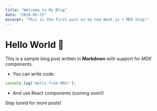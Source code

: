 ```yaml
---
title: "Welcome to My Blog"
date: "2024-05-25"
excerpt: "This is the first post on my new Next.js + MDX blog!"
---
```


# Hello World 👋

This is a sample blog post written in **Markdown** with support for _MDX_ components.

- You can write code:

```js
console.log('Hello from MDX!');
```

- And use React components (coming soon!)

Stay tuned for more posts! 
